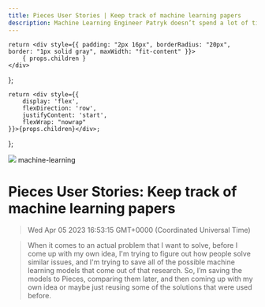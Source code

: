 ```yaml
---
title: Pieces User Stories | Keep track of machine learning papers
description: Machine Learning Engineer Patryk doesn’t spend a lot of time coding; programming is actually a very small percentage of each of his tasks. But, Pieces has proved useful in his workflow as he trains new ML models and researches solutions to challenging problems.
---
```


    return <div style={{ padding: "2px 16px", borderRadius: "20px", border: "1px solid gray", maxWidth: "fit-content" }}>
        { props.children }
    </div>
};

    return <div style={{
        display: 'flex',
        flexDirection: 'row',
        justifyContent: 'start',
        flexWrap: "nowrap"
    }}>{props.children}</div>;

};

<link rel="canonical" href="https://code.pieces.app/blog/pieces-user-stories-keep-track-of-machine-learning-papers" />

![](https://uploads-ssl.webflow.com/6143afec68f555387049efb3/62ed5e58df1bb89a8103d396_Patryk_blog.png)
<Tag>machine-learning</Tag>

# Pieces User Stories: Keep track of machine learning papers
> Wed Apr 05 2023 16:53:15 GMT+0000 (Coordinated Universal Time)

> When it comes to an actual problem that I want to solve, before I come up with my own idea, I'm trying to figure out how people solve similar issues, and I'm trying to save all of the possible machine learning models that come out of that research. So, I’m saving the models to Pieces, comparing them later, and then coming up with my own idea or maybe just reusing some of the solutions that were used before.
